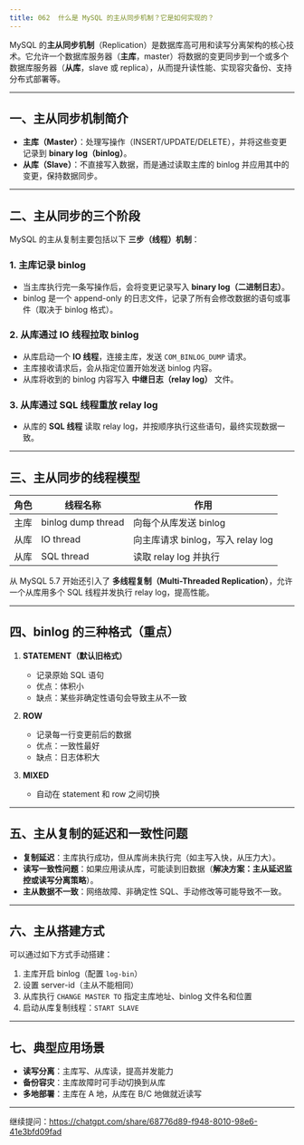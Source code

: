 ```yaml
---
title: 062 	什么是 MySQL 的主从同步机制？它是如何实现的？
---
```


MySQL 的**主从同步机制**（Replication）是数据库高可用和读写分离架构的核心技术。它允许一个数据库服务器（**主库**，master）将数据的变更同步到一个或多个数据库服务器（**从库**，slave 或 replica），从而提升读性能、实现容灾备份、支持分布式部署等。

---

## 一、主从同步机制简介

* **主库（Master）**：处理写操作（INSERT/UPDATE/DELETE），并将这些变更记录到 **binary log（binlog）**。
* **从库（Slave）**：不直接写入数据，而是通过读取主库的 binlog 并应用其中的变更，保持数据同步。

---

## 二、主从同步的三个阶段

MySQL 的主从复制主要包括以下 **三步（线程）机制**：

### 1. 主库记录 binlog

* 当主库执行完一条写操作后，会将变更记录写入 **binary log（二进制日志）**。
* binlog 是一个 append-only 的日志文件，记录了所有会修改数据的语句或事件（取决于 binlog 格式）。

### 2. 从库通过 IO 线程拉取 binlog

* 从库启动一个 **IO 线程**，连接主库，发送 `COM_BINLOG_DUMP` 请求。
* 主库接收请求后，会从指定位置开始发送 binlog 内容。
* 从库将收到的 binlog 内容写入 **中继日志（relay log）** 文件。

### 3. 从库通过 SQL 线程重放 relay log

* 从库的 **SQL 线程** 读取 relay log，并按顺序执行这些语句，最终实现数据一致。

---

## 三、主从同步的线程模型

| 角色 | 线程名称               | 作用                        |
| -- | ------------------ | ------------------------- |
| 主库 | binlog dump thread | 向每个从库发送 binlog            |
| 从库 | IO thread          | 向主库请求 binlog，写入 relay log |
| 从库 | SQL thread         | 读取 relay log 并执行          |

从 MySQL 5.7 开始还引入了 **多线程复制（Multi-Threaded Replication）**，允许一个从库用多个 SQL 线程并发执行 relay log，提高性能。

---

## 四、binlog 的三种格式（重点）

1. **STATEMENT（默认旧格式）**

   * 记录原始 SQL 语句
   * 优点：体积小
   * 缺点：某些非确定性语句会导致主从不一致

2. **ROW**

   * 记录每一行变更前后的数据
   * 优点：一致性最好
   * 缺点：日志体积大

3. **MIXED**

   * 自动在 statement 和 row 之间切换

---

## 五、主从复制的延迟和一致性问题

* **复制延迟**：主库执行成功，但从库尚未执行完（如主写入快，从压力大）。
* **读写一致性问题**：如果应用读从库，可能读到旧数据（**解决方案：主从延迟监控或读写分离策略**）。
* **主从数据不一致**：网络故障、非确定性 SQL、手动修改等可能导致不一致。

---

## 六、主从搭建方式

可以通过如下方式手动搭建：

1. 主库开启 binlog（配置 `log-bin`）
2. 设置 server-id（主从不能相同）
3. 从库执行 `CHANGE MASTER TO` 指定主库地址、binlog 文件名和位置
4. 启动从库复制线程：`START SLAVE`

---

## 七、典型应用场景

* **读写分离**：主库写、从库读，提高并发能力
* **备份容灾**：主库故障时可手动切换到从库
* **多地部署**：主库在 A 地，从库在 B/C 地做就近读写

---


继续提问：https://chatgpt.com/share/68776d89-f948-8010-98e6-41e3bfd09fad
